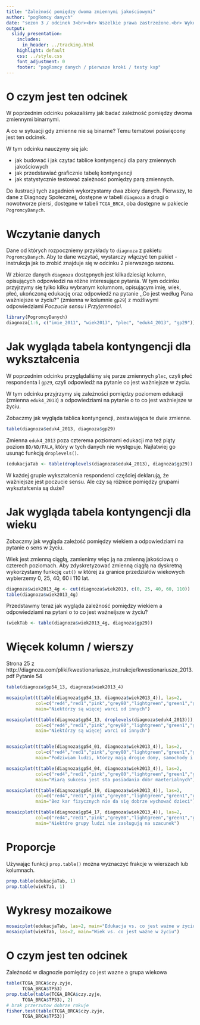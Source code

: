 ```yaml
---
title: "Zależność pomiędzy dwoma zmiennymi jakościowymi"
author: "pogRomcy danych"
date: "sezon 3 / odcinek 3<br><br> Wszelkie prawa zastrzeżone.<br> Wykorzystanie możliwe wyłącznie za zgodą autora.  <br><br><br><br>Naciśnij `A` by zamienić slajdy na ciągły tekst. <br> Naciśnij `T` by wyświetlić spis treści."
output:
  slidy_presentation:
    includes:
      in_header: ../tracking.html
    highlight: default
    css: ../style.css
    font_adjustment: 0
    footer: "pogRomcy danych / pierwsze kroki / testy kxp"
---
```


# O czym jest ten odcinek

W poprzednim odcinku pokazaliśmy jak badać zależność pomiędzy dwoma zmiennymi binarnymi. 

A co w sytuacji gdy zmienne nie są binarne? Temu tematowi poświęcony jest ten odcinek.

W tym odcinku nauczymy się jak:

- jak budować i jak czytać tablice kontyngencji dla pary zmiennych jakościowych
- jak przedstawiać graficznie tabelę kontyngencji
- jak statystycznie testować zależność pomiędzy parą zmiennych.

Do ilustracji tych zagadnień wykorzystamy dwa zbiory danych. Pierwszy, to dane z Diagnozy Społecznej, dostępne w tabeli `diagnoza` a drugi o nowotworze piersi, dostępne w tabeli `TCGA_BRCA`, oba dostępne w pakiecie `PogromcyDanych`.



# Wczytanie danych

Dane od których rozpoczniemy przykłady to `diagnoza` z pakietu `PogromcyDanych`. Aby te dane wczytać, wystarczy włączyć ten pakiet - instrukcja jak to zrobić znajduje się w odcinku 2 pierwszego sezonu.

W zbiorze danych `diagnoza` dostępnych jest kilkadziesiąt kolumn, opisujących odpowiedzi na różne interesujące pytania. W tym odcinku przyjrzymy się tylko kilku  wybranym kolumnom, opisującym imię, wiek, płeć, ukończoną edukację oraz odpowiedź na pytanie ,,Co jest według Pana ważniejsze w życiu?'' (zmienna w kolumnie `gp29`) z możliwymi odpowiedziami *Poczucie sensu* i *Przyjemności*.

```r
library(PogromcyDanych)
diagnoza[1:6, c("imie_2011", "wiek2013", "plec", "eduk4_2013", "gp29")]
```

# Jak wygląda tabela kontyngencji dla wykształcenia

W poprzednim odcinku przyglądaliśmy się parze zmiennych `plec`, czyli płeć respondenta i `gp29`, czyli odpowiedź na pytanie co jest ważniejsze w życiu.
 
W tym odcinku przyjrzymy się zależności pomiędzy  poziomem edukacji (zmienna `eduk4_2013`) a odpowiedziami na pytanie o to co jest ważniejsze w życiu.

Zobaczmy jak wygląda tablica kontyngencji, zestawiająca te dwie zmienne.
 
```r
table(diagnoza$eduk4_2013, diagnoza$gp29)
```

Zmienna `eduk4_2013` poza czterema poziomami edukacji ma też piąty poziom `BD/ND/FALA`, który w tych danych nie występuje. Najłatwiej go usunąć funkcją `droplevels()`.

```r
(edukacjaTab <- table(droplevels(diagnoza$eduk4_2013), diagnoza$gp29))
```

W każdej grupie wykształcenia respondenci częściej deklarują, że ważniejsze jest poczucie sensu. 
Ale czy są różnice pomiędzy grupami wykształcenia są duże?

# Jak wygląda tabela kontyngencji dla wieku

Zobaczmy jak wygląda zależość pomiędzy wiekiem a odpowiedziami na pytanie o sens w życiu.

Wiek jest zmienną ciągłą, zamienimy więc ją na zmienną jakościową o czterech poziomach.
Aby zdyskretyzować zmienną ciągłą na dyskretną wykorzystamy funkcję `cut()` w której za granice przedziałów wiekowych wybierzemy 0, 25, 40, 60 i 110 lat.
 
```r
diagnoza$wiek2013_4g <- cut(diagnoza$wiek2013, c(0, 25, 40, 60, 110))
table(diagnoza$wiek2013_4g)
```

Przedstawmy teraz jak wygląda zależność pomiędzy wiekiem a odpowiedziami na pytani o to co jest ważneijsze w życiu?

```r
(wiekTab <- table(diagnoza$wiek2013_4g, diagnoza$gp29))
```

# Więcek kolumn / wierszy

Strona 25 z http://diagnoza.com/pliki/kwestionariusze_instrukcje/kwestionariusze_2013.pdf
Pytanie 54

```r
table(diagnoza$gp54_13, diagnoza$wiek2013_4)

mosaicplot(t(table(diagnoza$gp54_13, diagnoza$wiek2013_4)), las=2,
           col=c("red4","red1","pink","grey80","lightgreen","green1","green4"),
           main="Niektórzy są więcej warci od innych")

mosaicplot(t(table(diagnoza$gp54_13, droplevels(diagnoza$eduk4_2013))), las=2,
           col=c("red4","red1","pink","grey80","lightgreen","green1","green4"),
           main="Niektórzy są więcej warci od innych")


mosaicplot(t(table(diagnoza$gp54_01, diagnoza$wiek2013_4)), las=2,
           col=c("red4","red1","pink","grey80","lightgreen","green1","green4"),
           main="Podziwiam ludzi, którzy mają drogie domy, samochody i ubrania")

mosaicplot(t(table(diagnoza$gp54_04, diagnoza$wiek2013_4)), las=2,
           col=c("red4","red1","pink","grey80","lightgreen","green1","green4"),
           main="Miarą sukcesu jest sta posiadania dóbr maeterialnych")

mosaicplot(t(table(diagnoza$gp54_19, diagnoza$wiek2013_4)), las=2,
           col=c("red4","red1","pink","grey80","lightgreen","green1","green4"),
           main="Bez kar fizycznych nie da się dobrze wychować dzieci")

mosaicplot(t(table(diagnoza$gp54_17, diagnoza$wiek2013_4)), las=2,
           col=c("red4","red1","pink","grey80","lightgreen","green1","green4"),
           main="Niektóre grupy ludzi nie zasługują na szacunek")

```

# Proporcje

Używając funkcji `prop.table()` można wyznaczyć frakcje w wierszach lub kolumnach.

```r
prop.table(edukacjaTab, 1)
prop.table(wiekTab, 1)
```

# Wykresy mozaikowe

```r
mosaicplot(edukacjaTab, las=2, main="Edukacja vs. co jest ważne w życiu")
mosaicplot(wiekTab, las=2, main="Wiek vs. co jest ważne w życiu")
```

# O czym jest ten odcinek

Zależność w diagnozie pomiędzy co jest wazne a grupa wiekowa

```r
table(TCGA_BRCA$czy.zyje,
      TCGA_BRCA$TP53)
prop.table(table(TCGA_BRCA$czy.zyje,
      TCGA_BRCA$TP53), 2)
# brak przerzutow dobrze rokuje
fisher.test(table(TCGA_BRCA$czy.zyje,
      TCGA_BRCA$TP53))
```


